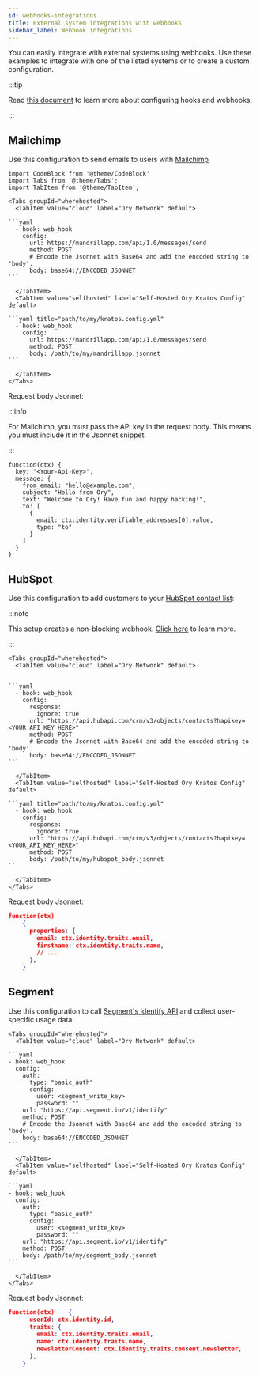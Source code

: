 ```yaml
---
id: webhooks-integrations
title: External system integrations with webhooks
sidebar_label: Webhook integrations
---
```


You can easily integrate with external systems using webhooks. Use these examples to integrate with one of the listed systems or
to create a custom configuration.

:::tip

Read [this document](./configure-hooks) to learn more about configuring hooks and webhooks.

:::

## Mailchimp

Use this configuration to send emails to users with [Mailchimp](https://mailchimp.com/)

````mdx-code-block
import CodeBlock from '@theme/CodeBlock'
import Tabs from '@theme/Tabs';
import TabItem from '@theme/TabItem';

<Tabs groupId="wherehosted">
  <TabItem value="cloud" label="Ory Network" default>

```yaml
  - hook: web_hook
    config:
      url: https://mandrillapp.com/api/1.0/messages/send
      method: POST
      # Encode the Jsonnet with Base64 and add the encoded string to 'body'.
      body: base64://ENCODED_JSONNET
```

  </TabItem>
  <TabItem value="selfhosted" label="Self-Hosted Ory Kratos Config" default>

```yaml title="path/to/my/kratos.config.yml"
  - hook: web_hook
    config:
      url: https://mandrillapp.com/api/1.0/messages/send
      method: POST
      body: /path/to/my/mandrillapp.jsonnet
```

  </TabItem>
</Tabs>
````

Request body Jsonnet:

:::info

For Mailchimp, you must pass the API key in the request body. This means you must include it in the Jsonnet snippet.

:::

```jsonnet title="Mailchimp request body"
function(ctx) {
  key: "<Your-Api-Key>",
  message: {
    from_email: "hello@example.com",
    subject: "Hello from Ory",
    text: "Welcome to Ory! Have fun and happy hacking!",
    to: [
      {
        email: ctx.identity.verifiable_addresses[0].value,
        type: "to"
      }
    ]
  }
}
```

## HubSpot

Use this configuration to add customers to your [HubSpot contact list](https://developers.hubspot.com/docs/api/crm/contacts):

:::note

This setup creates a non-blocking webhook. [Click here](configure-hooks#non-blocking-webhooks) to learn more.

:::

````mdx-code-block
<Tabs groupId="wherehosted">
  <TabItem value="cloud" label="Ory Network" default>


```yaml
  - hook: web_hook
    config:
      response:
        ignore: true
      url: "https://api.hubapi.com/crm/v3/objects/contacts?hapikey=<YOUR_API_KEY_HERE>"
      method: POST
      # Encode the Jsonnet with Base64 and add the encoded string to 'body'.
      body: base64://ENCODED_JSONNET
```

  </TabItem>
  <TabItem value="selfhosted" label="Self-Hosted Ory Kratos Config" default>

```yaml title="path/to/my/kratos.config.yml"
  - hook: web_hook
    config:
      response:
        ignore: true
      url: "https://api.hubapi.com/crm/v3/objects/contacts?hapikey=<YOUR_API_KEY_HERE>"
      method: POST
      body: /path/to/my/hubspot_body.jsonnet
```

  </TabItem>
</Tabs>
````

Request body Jsonnet:

```json title="HubSpot request body"
function(ctx)
    {
      properties: {
        email: ctx.identity.traits.email,
        firstname: ctx.identity.traits.name,
        // ...
      },
    }
```

## Segment

Use this configuration to call [Segment's Identify API](https://segment.com/docs/connections/spec/identify/) and collect
user-specific usage data:

````mdx-code-block
<Tabs groupId="wherehosted">
  <TabItem value="cloud" label="Ory Network" default>

```yaml
- hook: web_hook
  config:
    auth:
      type: "basic_auth"
      config:
        user: <segment_write_key>
        password: ""
    url: "https://api.segment.io/v1/identify"
    method: POST
    # Encode the Jsonnet with Base64 and add the encoded string to 'body'.
    body: base64://ENCODED_JSONNET
```

  </TabItem>
  <TabItem value="selfhosted" label="Self-Hosted Ory Kratos Config" default>

```yaml
- hook: web_hook
  config:
    auth:
      type: "basic_auth"
      config:
        user: <segment_write_key>
        password: ""
    url: "https://api.segment.io/v1/identify"
    method: POST
    body: /path/to/my/segment_body.jsonnet
```

  </TabItem>
</Tabs>
````

Request body Jsonnet:

```json title="Segment request body"
function(ctx)    {
      userId: ctx.identity.id,
      traits: {
        email: ctx.identity.traits.email,
        name: ctx.identity.traits.name,
        newsletterConsent: ctx.identity.traits.consent.newsletter,
      },
    }
```
